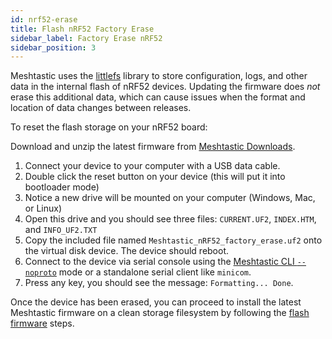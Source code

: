 ```yaml
---
id: nrf52-erase
title: Flash nRF52 Factory Erase
sidebar_label: Factory Erase nRF52
sidebar_position: 3
---
```


Meshtastic uses the [littlefs](https://github.com/littlefs-project/littlefs) library to store configuration, logs, and other data in the internal flash of nRF52 devices. Updating the firmware does _not_ erase this additional data, which can cause issues when the format and location of data changes between releases.

To reset the flash storage on your nRF52 board:

Download and unzip the latest firmware from [Meshtastic Downloads](https://meshtastic.org/downloads).

1. Connect your device to your computer with a USB data cable.
2. Double click the reset button on your device (this will put it into bootloader mode)
3. Notice a new drive will be mounted on your computer (Windows, Mac, or Linux)
4. Open this drive and you should see three files: `CURRENT.UF2`, `INDEX.HTM`, and `INFO_UF2.TXT`
5. Copy the included file named `Meshtastic_nRF52_factory_erase.uf2` onto the virtual disk device. The device should reboot.
6. Connect to the device via serial console using the [Meshtastic CLI `--noproto`](/docs/software/python/cli/#--noproto) mode or a standalone serial client like `minicom`.
7. Press any key, you should see the message: `Formatting... Done`.

Once the device has been erased, you can proceed to install the latest Meshtastic firmware on a clean storage filesystem by following the [flash firmware](/docs/getting-started/flashing-firmware/nrf52/drag-n-drop#flash-firmware) steps.
